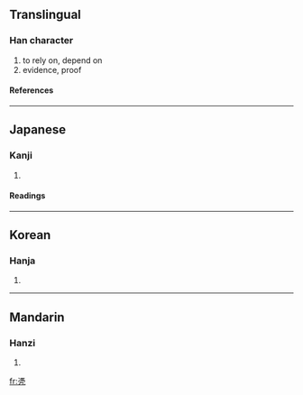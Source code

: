 {{see|憑}}

==Translingual==
===Han character===
{{Han char|rn=16|rad=几|as=12|sn=14|four=|canj=戈火竹弓 (IFHN)}}
# to rely on, depend on
# evidence, proof
====References====
{{Han ref|kx=0134.370|dkj=01798|dj=0300.220|hdz=10278.190|uh=51F4|ud=20980}}
----
==Japanese==
===Kanji===
{{ja-kanji|grade=|rs=几12}}
# {{defn|Japanese}}
====Readings====
{{ja-readings|on=[[ひょう]] (hyō)|kun=}}
----
==Korean==
===Hanja===
{{ko-hanja|hangeul=빙|rv=bing|mr=ping}}
# {{defn|Korean}}
----
==Mandarin==
===Hanzi===
{{cmn-hanzi|pin=[[píng]] (ping2)|wg=p'ing<sup>2</sup>}}
# {{defn|Mandarin}}

[[fr:凴]]